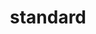 ---
title: standard
icon: 
description: standard
category: industryupdate
categoryTitle : 行业动态
standard: true
---